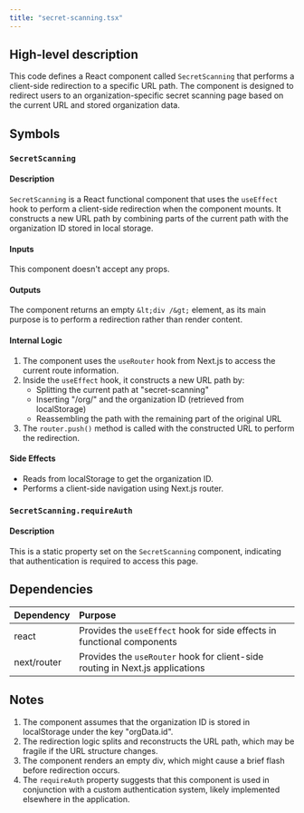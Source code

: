 ```yaml
---
title: "secret-scanning.tsx"
---
```


## High-level description
This code defines a React component called `SecretScanning` that performs a client-side redirection to a specific URL path. The component is designed to redirect users to an organization-specific secret scanning page based on the current URL and stored organization data.

## Symbols

### `SecretScanning`
#### Description
`SecretScanning` is a React functional component that uses the `useEffect` hook to perform a client-side redirection when the component mounts. It constructs a new URL path by combining parts of the current path with the organization ID stored in local storage.

#### Inputs
This component doesn't accept any props.

#### Outputs
The component returns an empty `&lt;div /&gt;` element, as its main purpose is to perform a redirection rather than render content.

#### Internal Logic
1. The component uses the `useRouter` hook from Next.js to access the current route information.
2. Inside the `useEffect` hook, it constructs a new URL path by:
   - Splitting the current path at "secret-scanning"
   - Inserting "/org/" and the organization ID (retrieved from localStorage)
   - Reassembling the path with the remaining part of the original URL
3. The `router.push()` method is called with the constructed URL to perform the redirection.

#### Side Effects
- Reads from localStorage to get the organization ID.
- Performs a client-side navigation using Next.js router.

### `SecretScanning.requireAuth`
#### Description
This is a static property set on the `SecretScanning` component, indicating that authentication is required to access this page.

## Dependencies
| Dependency | Purpose |
|:-----------|:--------|
| react | Provides the `useEffect` hook for side effects in functional components |
| next/router | Provides the `useRouter` hook for client-side routing in Next.js applications |

## Notes
1. The component assumes that the organization ID is stored in localStorage under the key "orgData.id".
2. The redirection logic splits and reconstructs the URL path, which may be fragile if the URL structure changes.
3. The component renders an empty div, which might cause a brief flash before redirection occurs.
4. The `requireAuth` property suggests that this component is used in conjunction with a custom authentication system, likely implemented elsewhere in the application.